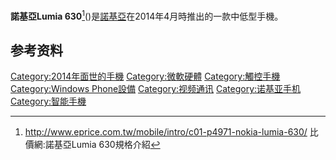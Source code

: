 {{expand|time=2016-09-30T12:43:49+00:00}}
{{noteTA
|G1=IT
}}
{{Infobox mobile phone
| name            = 諾基亞Lumia 630
| logo            =
| logosize        = 
| image           = Nokia Lumia 630 (14325145610).jpg
| imagesize       = 
| alt             = 
| caption          =
| brand           = [[諾基亞|諾基亞]]
| manufacturer    = [[諾基亞|諾基亞]] 
| series          = [[諾基亞Lumia|諾基亞Lumia]]
| slogan          = 
| type            = {{plainlist|
* [[智慧型手機|智慧型手機]]
}}
| predecessor     = 
| successor       = 
| related         =
| release         = 2014年五月
| price           =  
| available       =
| discontinued    = 
| form            = [[直板式手機|手機規格]]
| dimensions            =  {{convert|129.5|mm|in|abbr=on}} 高<br>{{convert|66.7|mm|in|abbr=on}} 寬<br>{{convert|9.2|mm|in|abbr=on}} 厚
| weight          =  {{convert|134|g|oz|2|abbr=on}}
| os              = [[Windows_Phone_8.1|Windows Phone 8.1]]
| soc             = Qualcomm Snapdragon
| cpu             = 四核心 [[Qualcomm|Qualcomm]] [[Snapdragon_400|Snapdragon 400]] 1.2GHz<ref>http://chinese.engadget.com/2013/02/20/qualcomm-snapdragon-400-200-processors-official/ {{Wayback|url=http://chinese.engadget.com/2013/02/20/qualcomm-snapdragon-400-200-processors-official/ |date=20161002084634 }}  高通公布 Snapdragon 400 與 200 處理晶片架構細節</ref>
| gpu             = Adreno 305<br>
| display         = <br>{{convert|4.5|in|mm|abbr=on}}FWVGA  屏幕技术：IPS LCD材质全贴合技术，CBD悦幕大屏, 854 × 480 [[解析度|像素]] 使用221 [[每英寸像素|ppi]]的大猩猩玻璃3<br>，Lumia颜色配置，超大观看角度。
屏幕颜色：TrueColor（24-bit/16M）
纵横比：16：9
| storage         = 8 GB
| memory          = 512 MB<br>
| memory_card     = 最高支持128 GB的microSD卡
SIM卡类型：Micro SIM；智能双SIM
充电器插孔：Micro-USB
AV插孔：Micro-USB-B
USB：USB2.0
蓝牙：蓝牙4.0
| networks        = [[GSM|GSM]], [[High_Speed_Packet_Access|HSPA]]
| carrier         = 
| connectivity    = HSDPA (850, 900, 1700, 1900, 2100 MHz), GSM (850, 900, 1800, 1900 MHz), [[Wi-Fi|Wi-Fi]] ([[802.11|802.11]] [[802.11a|a]]/[[802.11b|b]]/[[802.11g|g]]/[[802.11n|n]]/[[802.11ac|ac]]), [[Bluetooth_4.1|Bluetooth 4.1]], [[GPS|GPS]] & [[GLONASS|GLONASS]].<br>LTE (Bands 1, 2, 3, 4, 5, 7, 8, 12, 17, 20, 28, 38, 40: 2100, 1900, 1800, 1700/2100, 850, 2600, 900, 700, 700, 800, 700, 2600, 2300).<br>
| battery         = 可更換<br>Qi無綫充帶<br>1830 mAh<br>
| input           = [[多點觸控|多點觸控]]電容式[[觸控式螢幕|觸控式螢幕]]
传感器：加速针，距离传感器
| ext_display     = 
| camera          = 5 [[像素|MP]] 相机对焦类型：自动对焦 ；相机数码变焦：4X 传感器大小：1/4英寸 主相机光圈：f/2.4 相机焦距：28mm 相机最小焦距范围：10cm 相机图像格式：JPEG/Exif
| front_camera    无前置摄像头
| website         = 
}}
'''諾基亞Lumia 630'''<ref>http://www.eprice.com.tw/mobile/intro/c01-p4971-nokia-lumia-630/ {{Wayback|url=http://www.eprice.com.tw/mobile/intro/c01-p4971-nokia-lumia-630/ |date=20150115094359 }}  比價網:諾基亞Lumia 630規格介紹</ref>({{lang-en|Nokia Lumia 630}})是[[諾基亞|諾基亞]]在2014年4月時推出的一款中低型手機。

== 参考资料 ==
{{reflist}}

{{Microsoft Lumia}}
{{Windows Phone Devices}}
{{Nokia phones}}

[[Category:2014年面世的手機|Category:2014年面世的手機]]
[[Category:微軟硬體|Category:微軟硬體]]
[[Category:觸控手機|Category:觸控手機]]
[[Category:Windows_Phone設備|Category:Windows Phone設備]]
[[Category:视频通讯|Category:视频通讯]]
[[Category:诺基亚手机|Category:诺基亚手机]]
[[Category:智能手機|Category:智能手機]]